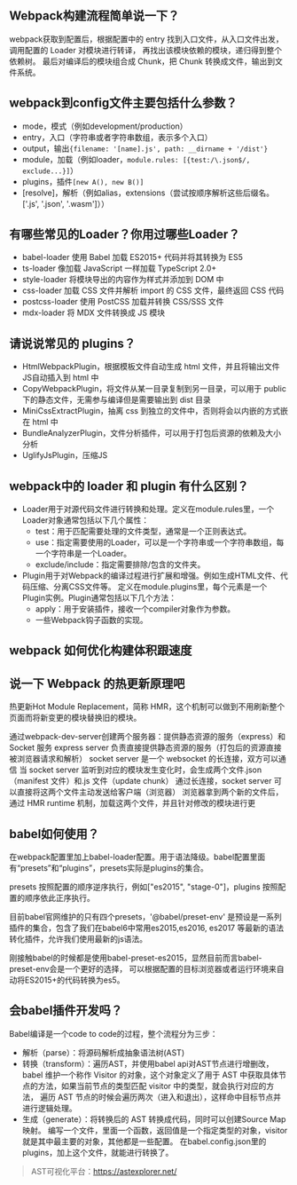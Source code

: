 ## Webpack构建流程简单说一下？
webpack获取到配置后，根据配置中的 entry 找到入口文件，从入口文件出发，调用配置的 Loader 对模块进行转译，
再找出该模块依赖的模块，递归得到整个依赖树。
最后对编译后的模块组合成 Chunk，把 Chunk 转换成文件，输出到文件系统。

## webpack到config文件主要包括什么参数？
* mode，模式（例如development/production）
* entry，入口（字符串或者字符串数组，表示多个入口）
* output，输出`{filename: '[name].js', path: __dirname + '/dist'}`
* module，加载（例如loader，`module.rules: [{test:/\.json$/, exclude...}]`）
* plugins，插件`[new A(), new B()]`
* [resolve]，解析（例如alias，extensions（尝试按顺序解析这些后缀名。['.js', '.json', '.wasm']））

## 有哪些常见的Loader？你用过哪些Loader？
* babel-loader 使用 Babel 加载 ES2015+ 代码并将其转换为 ES5
* ts-loader 像加载 JavaScript 一样加载 TypeScript 2.0+
* style-loader 将模块导出的内容作为样式并添加到 DOM 中
* css-loader 加载 CSS 文件并解析 import 的 CSS 文件，最终返回 CSS 代码
* postcss-loader 使用 PostCSS 加载并转换 CSS/SSS 文件
* mdx-loader 将 MDX 文件转换成 JS 模块

## 请说说常见的 plugins？
* HtmlWebpackPlugin，根据模板文件自动生成 html 文件，并且将输出文件JS自动插入到 html 中
* CopyWebpackPlugin，将文件从某一目录复制到另一目录，可以用于 public 下的静态文件，无需参与编译但是需要输出到 dist 目录
* MiniCssExtractPlugin，抽离 css 到独立的文件中，否则将会以内嵌的方式嵌在 html 中
* BundleAnalyzerPlugin，文件分析插件，可以用于打包后资源的依赖及大小分析
* UglifyJsPlugin，压缩JS

## webpack中的 loader 和 plugin 有什么区别？
* Loader用于对源代码文件进行转换和处理。定义在module.rules里，一个Loader对象通常包括以下几个属性：
    * test：用于匹配需要处理的文件类型，通常是一个正则表达式。
    * use：指定需要使用的Loader，可以是一个字符串或一个字符串数组，每一个字符串是一个Loader。
    * exclude/include：指定需要排除/包含的文件夹。
* Plugin用于对Webpack的编译过程进行扩展和增强。例如生成HTML文件、代码压缩、分离CSS文件等。
定义在module.plugins里，每个元素是一个Plugin实例。Plugin通常包括以下几个方法：
    * apply：用于安装插件，接收一个compiler对象作为参数。
    * 一些Webpack钩子函数的实现。

## webpack 如何优化构建体积跟速度
## 说一下 Webpack 的热更新原理吧
热更新Hot Module Replacement，简称 HMR，这个机制可以做到不用刷新整个页面而将新变更的模块替换旧的模块。

通过webpack-dev-server创建两个服务器：提供静态资源的服务（express）和 Socket 服务
express server 负责直接提供静态资源的服务（打包后的资源直接被浏览器请求和解析）
socket server 是一个 websocket 的长连接，双方可以通信
当 socket server 监听到对应的模块发生变化时，会生成两个文件.json（manifest 文件）和.js 文件（update chunk）
通过长连接，socket server 可以直接将这两个文件主动发送给客户端（浏览器）
浏览器拿到两个新的文件后，通过 HMR runtime 机制，加载这两个文件，并且针对修改的模块进行更

## babel如何使用？
在webpack配置里加上babel-loader配置。用于语法降级。babel配置里面有“presets”和“plugins”，presets实际是plugins的集合。

presets 按照配置的顺序逆序执行，例如["es2015", "stage-0"]，plugins 按照配置的顺序依此正序执行。

目前babel官网维护的只有四个presets，'@babel/preset-env' 是预设是一系列插件的集合，包含了我们在babel6中常用es2015,es2016, 
es2017 等最新的语法转化插件，允许我们使用最新的js语法。

刚接触babel的时候都是使用babel-preset-es2015，显然目前而言babel-preset-env会是一个更好的选择，
可以根据配置的目标浏览器或者运行环境来自动将ES2015+的代码转换为es5。

## 会babel插件开发吗？
Babel编译是一个code to code的过程，整个流程分为三步：
* 解析（parse）：将源码解析成抽象语法树(AST)
* 转换（transform）：遍历AST，并使用babel api对AST节点进行增删改，babel 维护一个称作 Visitor 的对象，这个对象定义了用于 AST 中获取具体节点的方法，如果当前节点的类型匹配 visitor 中的类型，就会执行对应的方法，
遍历 AST 节点的时候会遍历两次（进入和退出），这样命中目标节点并进行逻辑处理。
* 生成（generate）：将转换后的 AST 转换成代码，同时可以创建Source Map映射。
编写一个文件，里面一个函数，返回值是一个指定类型的对象，visitor就是其中最主要的对象，其他都是一些配置。
在babel.config.json里的plugins，加上这个文件，就能进行转换了。
> AST可视化平台：https://astexplorer.net/
